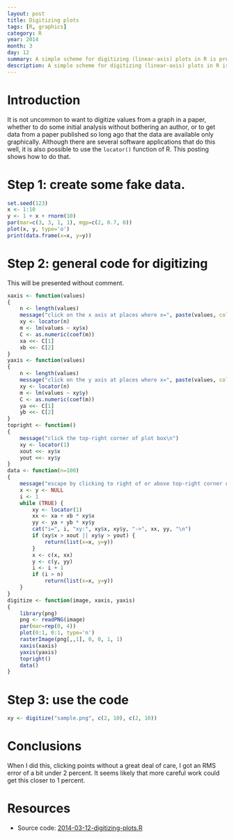 ```yaml
---
layout: post
title: Digitizing plots
tags: [R, graphics]
category: R
year: 2014
month: 3
day: 12
summary: A simple scheme for digitizing (linear-axis) plots in R is presented.
description: A simple scheme for digitizing (linear-axis) plots in R is presented.
---
```


# Introduction

It is not uncommon to want to digitize values from a graph in a paper, whether to do some initial analysis without bothering an author, or to get data from a paper published so long ago that the data are available only graphically.  Although there are several software applications that do this well, it is also possible to use the ``locator()`` function of R.  This posting shows how to do that.


# Step 1: create some fake data.

```r
set.seed(123)
x <- 1:10
y <- 1 + x + rnorm(10)
par(mar=c(3, 3, 1, 1), mgp=c(2, 0.7, 0))
plot(x, y, type='o')
print(data.frame(x=x, y=y))
```

# Step 2: general code for digitizing

This will be presented without comment.
```r
xaxis <- function(values)
{
    n <- length(values)
    message("click on the x axis at places where x=", paste(values, collapse=","), "\n")
    xy <- locator(n)
    m <- lm(values ~ xy$x)
    C <- as.numeric(coef(m))
    xa <<- C[1]
    xb <<- C[2]
}
yaxis <- function(values)
{
    n <- length(values)
    message("click on the y axis at places where x=", paste(values, collapse=","), "\n")
    xy <- locator(n)
    m <- lm(values ~ xy$y)
    C <- as.numeric(coef(m))
    ya <<- C[1]
    yb <<- C[2]
}
topright <- function()
{
    message("click the top-right corner of plot box\n")
    xy <- locator(1)
    xout <<- xy$x
    yout <<- xy$y
}
data <- function(n=100)
{
    message("escape by clicking to right of or above top-right corner of box\n")
    x <- y <- NULL
    i <- 1
    while (TRUE) {
        xy <- locator(1)
        xx <- xa + xb * xy$x 
        yy <- ya + yb * xy$y 
        cat("i=", i, "xy:", xy$x, xy$y, "->", xx, yy, "\n")
        if (xy$x > xout || xy$y > yout) {
            return(list(x=x, y=y))
        }
        x <- c(x, xx)
        y <- c(y, yy)
        i <- i + 1
        if (i > n)
            return(list(x=x, y=y))
    }
}
digitize <- function(image, xaxis, yaxis)
{
    library(png)
    png <- readPNG(image)
    par(mar=rep(0, 4))
    plot(0:1, 0:1, type='n')
    rasterImage(png[,,1], 0, 0, 1, 1)
    xaxis(xaxis)
    yaxis(yaxis)
    topright()
    data()
}
```

# Step 3: use the code

```r
xy <- digitize("sample.png", c(2, 10), c(2, 10))
```

# Conclusions

When I did this, clicking points without a great deal of care, I got an RMS error of a bit under 2 percent.  It seems likely that more careful work could get this closer to 1 percent.

# Resources
* Source code: [2014-03-12-digitizing-plots.R]({{ site.url }}/assets/2014-03-12-digitizing-plots.R)
